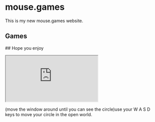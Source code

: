 
# mouse.games

This is my new mouse.games website.

## Games

 ## Hope you enjoy

<iframe src="https://editor.p5js.org/mouse1/full/qV1cKWIcm"></iframe width:50%>
(move the window around until you can see the circle)use your W A S D keys to move your circle in the open world.
